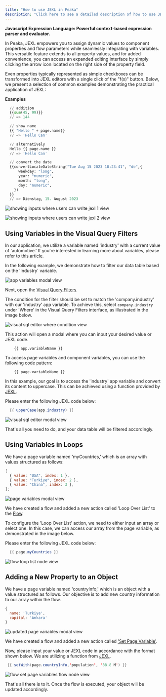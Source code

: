 ```yaml
---
title: "How to use JEXL in Peaka"
description: "Click here to see a detailed description of how to use JEXL in Peaka"
---
```


**Javascript Expression Language: Powerful context-based expression parser and evaluator.**

In Peaka, JEXL empowers you to assign dynamic values to component properties and flow parameters while seamlessly integrating with variables. This versatile feature extends to all property values, and for added convenience, you can access an expanded editing interface by simply clicking the arrow icon located on the right side of the property field.

Even properties typically represented as simple checkboxes can be transformed into JEXL editors with a single click of the "f(x)" button. Below, we present a selection of common examples demonstrating the practical application of JEXL:

**Examples**

```py
  // addition
  {{sum(45, 99)}}
  // => 144

  // show name
  {{ "Hello " + page.name}}
  // => 'Hello Can'

  // alternatively
  Hello {{ page.name }}
  // => 'Hello Can'

  // convert the date
  {{convertLocaleDateString("Tue Aug 15 2023 10:23:41", "de",{
      weekday: "long",
      year: "numeric",
      month: "long",
      day: "numeric",
    })
  }}
  // => Dienstag, 15. August 2023
```

<img
  src="https://cdn.peaka.com/jexl/using-jexl-1.png"
  alt="showing inputs where users can write jexl 1 view"
/>

<img
  src="https://cdn.peaka.com/jexl/using-jexl-2.png"
  alt="showing inputs where users can write jexl 2 view"
/>

## Using Variables in the Visual Query Filters

In our application, we utilize a variable named 'industry' with a current value of 'automotive.' If you're interested in learning more about variables, please refer to [this article](https://www.peaka.com/docs/variables/what-are-page-variables-and-app-variables/).

In the following example, we demonstrate how to filter our data table based on the 'industry' variable.

<img
  src="https://cdn.peaka.com/jexl/examples-1.png"
  alt="app variables modal view"
/>

Next, open the [Visual Query Filters](https://www.peaka.com/docs/connecting-your-data/visual-query-and-filters/).

The condition for the filter should be set to match the 'company.industry' with our 'industry' app variable. To achieve this, select `company.industry` under 'Where' in the Visual Query Filters interface, as illustrated in the image below.

<img
  src="https://cdn.peaka.com/jexl/examples-1.2.png"
  alt="visual sql editor where condition view"
/>

This action will open a modal where you can input your desired value or JEXL code.

```
    {{ app.variableName }}
```

To access page variables and component variables, you can use the following code pattern:

```
    {{ page.variableName }}
```

In this example, our goal is to access the 'industry' app variable and convert its content to uppercase. This can be achieved using a function provided by [JEXL](https://www.peaka.com/docs/jexl/advanced-jexl/).

Please enter the following JEXL code below:

```java
  {{ upperCase(app.industry) }}
```

<img
  src="https://cdn.peaka.com/jexl/examples-1.3.png"
  alt="visual sql editor modal view"
/>

That's all you need to do, and your data table will be filtered accordingly.

## Using Variables in Loops

We have a page variable named 'myCountries,' which is an array with values structured as follows:

```javascript
[
  { value: "USA", index: 1 },
  { value: "Turkiye", index: 2 },
  { value: "China", index: 3 },
];
```

<img
  src="https://cdn.peaka.com/jexl/examples-2.1.png"
  alt="page variables modal view"
/>

We have created a flow and added a new action called 'Loop Over List' to the [Flow](https://www.peaka.com/docs/flows/how-to-create-a-flow/).

To configure the 'Loop Over List' action, we need to either input an array or select one. In this case, we can access our array from the page variable, as demonstrated in the image below.

Please enter the following JEXL code below:

```java
  {{ page.myCountries }}
```

<img
  src="https://cdn.peaka.com/jexl/examples-2.2.png"
  alt="flow loop list node view"
/>

## Adding a New Property to an Object

We have a page variable named 'countryInfo,' which is an object with a value structured as follows. Our objective is to add new country information to our array within the flow.

```javascript
{
  name: 'Turkiye',
  capital: 'Ankara'
}
```

<img
  src="https://cdn.peaka.com/jexl/examples-4.1.png"
  alt="updated page variables modal view"
/>

We have created a flow and added a new action called ['Set Page Variable'](https://www.peaka.com/docs/flows/set-page-variable/).

Now, please input your value or JEXL code in accordance with the format shown below. We are utilizing a function from [JEXL](https://www.peaka.com/docs/jexl/advanced-jexl/).

```java
 {{ setWith(page.countryInfo,'population', '88.8 M') }}
```

<img
  src="https://cdn.peaka.com/jexl/examples-4.2.png"
  alt="flow set page variables flow node view"
/>

That's all there is to it. Once the flow is executed, your object will be updated accordingly.
